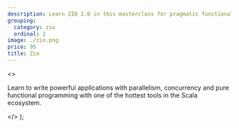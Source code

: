 ```yaml
---
description: Learn ZIO 2.0 in this masterclass for pragmatic functional programming in Scala. An online course for Scala developers.
grouping:
  category: zio
  ordinal: 1
image: ./zio.png
price: 95
title: Zio
---
```


  <>
    <p>
      Learn to write powerful applications with parallelism, concurrency and
      pure functional programming with one of the hottest tools in the Scala
      ecosystem.
    </p>
  </>
);
